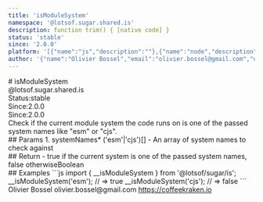 ```yaml
---
title: 'isModuleSystem'
namespace: '@lotsof.sugar.shared.is'
description: function trim() { [native code] }
status: 'stable'
since: '2.0.0'
platform: '[{"name":"js","description":""},{"name":"node","description":""}]'
author: '{"name":"Olivier Bossel","email":"olivier.bossel@gmail.com","url":"https://coffeekraken.io"}'
---
```

<div class="docmap-mdx">
# isModuleSystem
<div class="_namespace">@lotsof.sugar.shared.is</div>
<div class="_metas">
<div class="_status"><span class="_status-label">Status:</span><span class="_status-value -stable">stable</span></div>
<div class="_since"><span class="_since-label">Since:</span><span class="_since-value">2.0.0</span></div>
<div class="_since"><span class="_since-label">Since:</span><span class="_since-value">2.0.0</span></div>
</div>
<div class="_description">
Check if the current module system the code runs on is one of the passed system names like "esm" or "cjs".
</div>
<div class="_params">
## Params
1. <span class="_name">systemNames<span class="_required">*</span></span><span class="_default"></span> <span class="_type">('esm'|'cjs')[]</span>
   - An array of system names to check against
</div>
<div class="_return">
## Return
- <span class="_description">true if the current system is one of the passed system names, false otherwise</span><span class="_default"></span><span class="_type">Boolean</span>
</div>
<div class="_examples">
## Examples
```js
import { __isModuleSystem } from '@lotsof/sugar/is';
__isModuleSystem('esm'); // => true
__isModuleSystem('cjs'); // => false
```
</div>
<div class="_author">
<span class="_name">Olivier Bossel</span>
<span class="_email">olivier.bossel@gmail.com</span>
<a href="https://coffeekraken.io" target="_blank" class="_url">https://coffeekraken.io</a>
</div>
</div>